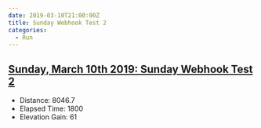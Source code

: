 ```yaml
---
date: 2019-03-10T21:00:00Z
title: Sunday Webhook Test 2
categories:
  - Run
---
```


## [Sunday, March 10th 2019: Sunday Webhook Test 2](https://www.strava.com/activities/2205296390)
  * Distance: 8046.7
  * Elapsed Time: 1800
  * Elevation Gain: 61